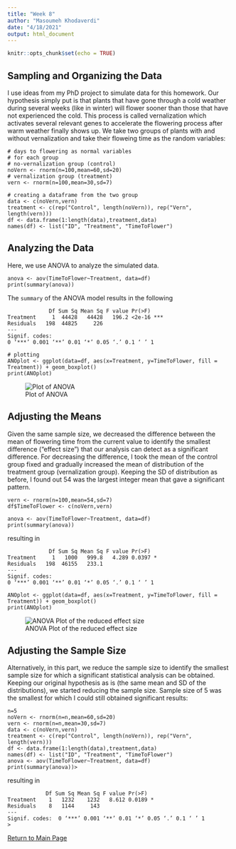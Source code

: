 ```yaml
---
title: "Week 8"
author: "Masoumeh Khodaverdi"
date: "4/18/2021"
output: html_document
---
```


```r
knitr::opts_chunk$set(echo = TRUE)
```

## **Sampling and Organizing the Data**

I use ideas from my PhD project to simulate data for this homework. Our hypothesis simply put is that plants that have gone through a cold weather during several weeks (like in winter) will flower sooner than those that have not experienced the cold. This process is called vernalization which activates several relevant genes to accelerate the flowering process after warm weather finally shows up. We take two groups of plants with and without vernalization and take their floweing time as the random variables:

```
# days to flowering as normal variables
# for each group
# no-vernalization group (control)
noVern <- rnorm(n=100,mean=60,sd=20)
# vernalization group (treatment)
vern <- rnorm(n=100,mean=30,sd=7)

# creating a dataframe from the two group
data <- c(noVern,vern)
treatment <- c(rep("Control", length(noVern)), rep("Vern", length(vern)))
df <- data.frame(1:length(data),treatment,data)
names(df) <- list("ID", "Treatment", "TimeToFlower")
```

## **Analyzing the Data**
Here, we use ANOVA to analyze the simulated data.
```
anova <- aov(TimeToFlower~Treatment, data=df)
print(summary(anova))
```
The `summary` of the ANOVA model results in the following
```
             Df Sum Sq Mean Sq F value Pr(>F)    
Treatment     1  44428   44428   196.2 <2e-16 ***
Residuals   198  44825     226                   
---
Signif. codes:  
0 ‘***’ 0.001 ‘**’ 0.01 ‘*’ 0.05 ‘.’ 0.1 ‘ ’ 1
```

```
# plotting
ANOplot <- ggplot(data=df, aes(x=Treatment, y=TimeToFlower, fill = Treatment)) + geom_boxplot()
print(ANOplot)
```
![Plot of ANOVA](Fig8_1.png)

## **Adjusting the Means**
Given the same sample size, we decreased the difference between the mean of flowering time from the current value to identify the smallest difference ("effect size") that our analysis can detect as a significant difference. For decreasing the difference, I took the mean of the control group fixed and gradually increased the mean of distribution of the treatment group (vernalization group). Keeping the SD of distribution as before, I found out 54 was the largest integer mean that gave a significant pattern.
```
vern <- rnorm(n=100,mean=54,sd=7)
df$TimeToFlower <- c(noVern,vern)

anova <- aov(TimeToFlower~Treatment, data=df)
print(summary(anova))
```
resulting in
```
             Df Sum Sq Mean Sq F value Pr(>F)  
Treatment     1   1000   999.8   4.289 0.0397 *
Residuals   198  46155   233.1                 
---
Signif. codes:
0 ‘***’ 0.001 ‘**’ 0.01 ‘*’ 0.05 ‘.’ 0.1 ‘ ’ 1
```
```
ANOplot <- ggplot(data=df, aes(x=Treatment, y=TimeToFlower, fill = Treatment)) + geom_boxplot()
print(ANOplot)
```
![ANOVA Plot of the reduced effect size](Fig8_2.png)

## **Adjusting the Sample Size**
Alternatively, in this part, we reduce the sample size to identify the smallest sample size for which a significant statistical analysis can be obtained. Keeping our original hypothesis as is (the same mean and SD of the distributions), we started reducing the sample size. Sample size of 5 was the smallest for which I could still obtained significant results:
```
n=5
noVern <- rnorm(n=n,mean=60,sd=20)
vern <- rnorm(n=n,mean=30,sd=7)
data <- c(noVern,vern)
treatment <- c(rep("Control", length(noVern)), rep("Vern", length(vern)))
df <- data.frame(1:length(data),treatment,data)
names(df) <- list("ID", "Treatment", "TimeToFlower")
anova <- aov(TimeToFlower~Treatment, data=df)
print(summary(anova))> 
```
resulting in
```
            Df Sum Sq Mean Sq F value Pr(>F)  
Treatment    1   1232    1232   8.612 0.0189 *
Residuals    8   1144     143                 
---
Signif. codes:  0 ‘***’ 0.001 ‘**’ 0.01 ‘*’ 0.05 ‘.’ 0.1 ‘ ’ 1
> 
```

[Return to Main Page](index.html)